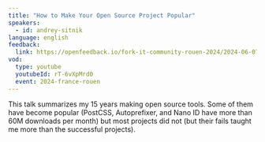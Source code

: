 ```yaml
---
title: "How to Make Your Open Source Project Popular"
speakers:
  - id: andrey-sitnik
language: english
feedback:
  link: https://openfeedback.io/fork-it-community-rouen-2024/2024-06-07/38GH3p4CustoJ5tAxFNi
vod:
  type: youtube
  youtubeId: rT-6vXpMrd0
  event: 2024-france-rouen
---
```


This talk summarizes my 15 years making open source tools. Some of them have become popular (PostCSS, Autoprefixer, and Nano ID have more than 60M downloads per month) but most projects did not (but their fails taught me more than the successful projects).
